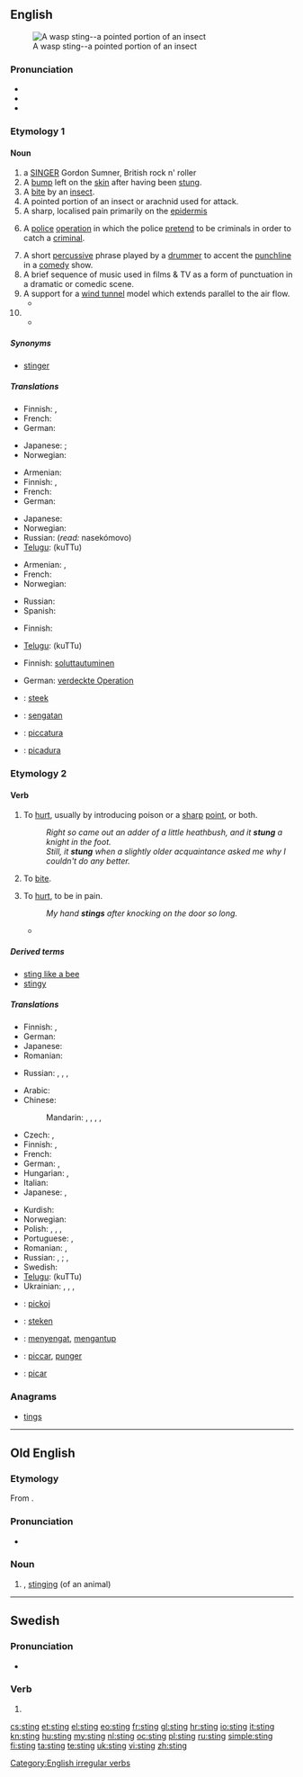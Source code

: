 ==English==
{{wikipedia|dab=sting}}
[[File:Waspstinger1658-2.jpg|thumb|A wasp sting--a pointed portion of an insect]]

===Pronunciation===
* {{IPA|/ˈstɪŋ/}}
* {{audio|en-us-sting.ogg|Audio (US)}}
* {{rhymes|ɪŋ}}

===Etymology 1===
{{etyl|ang}} {{term|sting||lang=ang}}

====Noun====
{{en-noun}}
# a [[SINGER]] Gordon Sumner, British rock n' roller
# A [[bump]] left on the [[skin]] after having been [[stung]].
# A [[bite]] by an [[insect]].
# A pointed portion of an insect or arachnid used for attack.
# A sharp, localised pain primarily on the [[epidermis]]
# {{law enforcement}} A [[police]] [[operation]] in which the police [[pretend]] to be criminals in order to catch a [[criminal]].
# A short [[percussive]] phrase played by a [[drummer]] to accent the [[punchline]] in a [[comedy]] show.
# A  brief sequence of music used in films & TV as a form of punctuation in a dramatic or comedic scene.
# A support for a [[wind tunnel]] model which extends parallel to the air flow.
#* {{quote-book|title=Fixed and Flapping Wing Aerodynamics for Micro Air Vehicle Applications|pag=118|author=T. J. Mueller|year=2001|passage=The balance is mounted externally on top of the wind tunnel test section. A '''sting''' connects the balance to the model.}}
# {{rfdef|lang=en}} <!--SB, if you're watching, do you want to move this quote to [[take the sting out of]]?-->
#* {{quote-news
|year=2011
|date=January 19
|author=Jonathan Stevenson
|title=Leeds   1 - 3   Arsenal
|work=BBC
|url=http://news.bbc.co.uk/sport2/hi/football/fa_cup/9364559.stm
|page=
|passage=Just as it appeared Arsenal had taken the '''sting''' out of the tie, Johnson produced a moment of outrageous quality, thundering a bullet of a left foot shot out of the blue and into the top left-hand corner of Wojciech Szczesny's net with the Pole grasping at thin air. }}

=====Synonyms=====
* {{sense|pointed portion of an insect}} [[stinger]]

=====Translations=====
{{trans-top|bump on skin after having been stung}}
* Finnish: {{t+|fi|paukama}}, {{t+|fi|patti}}
* French: {{t+|fr|piqûre}}
* German: {{t+|de|Stich|m}}
{{trans-mid}}
* Japanese: {{qualifier|general}} {{t|ja|刺し傷|tr=sashi-kizu}}; {{qualifier|formal}} {{t|ja|刺傷|tr=shishō}}
* Norwegian: {{t|no|stikk|n}}
{{trans-bottom}}

{{trans-top|bite by an insect}}
* Armenian: {{t-|hy|խայթոց|tr=xayt’oc’}}
* Finnish: {{t+|fi|pistos}}, {{t-|fi|purema}}
* French: {{t+|fr|piqûre}}
* German: {{t-|de|Insektenbiss|m}}
{{trans-mid}}
* Japanese: {{t|ja|虫さされ|tr=mushi-sasare}}
* Norwegian: {{t|no|stikk|n}}
* Russian: {{t|ru|укус насекомого|m|tr=ukús nasekómogo}} (''read:'' nasekómovo)
* [[Telugu]]: {{t|te|కుట్టు}} (kuTTu)
{{trans-bottom}}

{{trans-top|pointed portion of an insect or arachnid used for attack}}
* Armenian: {{t-|hy|խայթ|tr=xayt’}},  {{t-|hy|խայթոց|tr=xayt’oc’}}
* French: {{t|fr|dard |m}}
* Norwegian: {{t|no|brodd|m}}
{{trans-mid}}
* Russian: {{t+|ru|жало|n|tr=žálo}}
* Spanish: {{t|es|aguijón|m}}
{{trans-bottom}}

{{trans-top|sharp, localised pain in epidermis}}
* Finnish: {{t+|fi|pisto}}
{{trans-mid}}
* [[Telugu]]: {{t|te|కుట్టు}} (kuTTu)
{{trans-bottom}}

{{trans-top|police operation}}
* Finnish: [[soluttautua|soluttautuminen]]
{{trans-mid}}
* German: [[verdeckte Operation]] {{f}}
{{trans-bottom}}

{{checktrans-top}}
<!--Remove this section once all of the translations below have been moved into the tables above.-->
* {{ttbc|nl}}: [[steek]]
* {{ttbc|id}}: [[sengat|sengatan]]
* {{ttbc|ia}}: [[piccatura]]
* {{ttbc|es}}: [[picadura]]
{{trans-bottom}}

===Etymology 2===
{{etyl|ang|en}} {{term|stingan||lang=ang}}

====Verb====
{{en-verb|stings|stinging|'''[[stang]]''' or '''[[stung]]'''|stung}}

# {{transitive}} To [[hurt]], usually by introducing poison or a [[sharp]] [[point]], or both.
#: ''Right so came out an adder of a little heathbush, and it '''stung''' a knight in the foot.''
#: ''Still, it '''stung''' when a slightly older acquaintance asked me why I couldn't do any better.''
# {{transitive|of an insect}} To [[bite]].
# {{intransitive|sometimes figurative}} To [[hurt]], to be in pain.
#: ''My hand '''stings''' after knocking on the door so long.''
#* {{quote-news
|year=2011
|date=January 11
|author=Jonathan Stevenson
|title=West Ham 2 - 1 Birmingham
|work=BBC
|url=http://news.bbc.co.uk/sport2/hi/football/league_cup/9354485.stm
|page=
|passage=But Birmingham were clearly '''stung''' by some harsh words from manager Alex McLeish at the break and within 15 minutes of the restart the game had an entirely different complexion.}}

=====Derived terms=====
* [[sting like a bee]]
* [[stingy]]

=====Translations=====
{{trans-top|to hurt}}
* Finnish: {{t+|fi|pistää}}, {{t+|fi|purra}}
* German: {{t+|de|stechen}}
* Japanese: {{t-|ja|刺す|tr=sasu}}
* Romanian: {{t-|ro|împunge}}
{{trans-mid}}
* Russian: {{qualifier|transitive}} {{t|ru|причинять боль|tr=pričinját' bol'}},  {{qualifier|intransitive}} {{t|ru|чувствовать боль|tr=čúvstvovat' bol'}},  {{qualifier|intransitive}} {{t|ru|испытывать боль|tr=ispýtyvat' bol'}},  {{qualifier|intransitive}} {{t+|ru|болеть|tr=bolét'}}
{{trans-bottom}}

{{trans-top|of an insect: to bite}}
* Arabic: {{t|ar|لسع|tr=lása`a}}
* Chinese:
*: Mandarin: {{t-|cmn|蜇|tr=zhē|sc=Hani}},  {{t-|cmn|叮|tr=dīng|sc=Hani}},  {{t-|cmn|螫|tr=shì|sc=Hani}},  {{t-|cmn|刺|tr=cì|sc=Hani}},  {{t|cmn|刺痛|tr=cìtòng|sc=Hani}}
* Czech: {{t-|cs|bodnout}},  {{t-|cs|píchnout}}
* Finnish: {{t+|fi|pistää}}, {{t+|fi|purra}}
* French: {{t+|fr|piquer}}
* German: {{t+|de|stechen}},  {{t+|de|beißen}}
* Hungarian: {{t+|hu|szúr}}, {{t-|hu|csíp}}
* Italian: {{t-|it|pungere}}
* Japanese: {{t+|ja|食う|tr=くう, kuu}},  {{t-|ja|刺す|tr=さす, sasu}}
{{trans-mid}}
* Kurdish: {{ku-Arab|[[پێوه‌دان]]}}
* Norwegian: {{t+|no|stikke}}
* Polish: {{t|pl|żądlić}},  {{qualifier|perfective}} {{t|pl|użądlić}},  {{t|pl|kąsać}},  {{qualifier|perfective}} {{t|pl|ukąsić}}
* Portuguese: {{t+|pt|picar}}, {{t+|pt|morder}}
* Romanian: {{t-|ro|înțepa}},  {{t-|ro|pișca}}
* Russian: {{qualifier|imperfective}} {{t+|ru|жалить|tr=žálit'}},  {{qualifier|perfective}} {{t+|ru|ужалить|tr=užálit'}};  {{qualifier|imperfective}} {{t+|ru|кусать|tr=kusát'}},  {{qualifier|perfective}} {{t|ru|укусить|tr=ukusít'}}
* Swedish: {{t+|sv|stinga}}
* [[Telugu]]: {{t|te|కుట్టు}} (kuTTu)
* Ukrainian: {{t-|uk|жалити|tr=žályty|xs=Ukrainian}},  {{qualifier|perfective}} {{t|uk|ужалити|tr=užályty|xs=Ukrainian}},  {{t|uk|кусати|tr=kusáty|xs=Ukrainian}},  {{qualifier|perfective}} {{t|uk|укусити|tr=ukusýty|xs=Ukrainian}}
{{trans-bottom}}

{{checktrans-top}}
* {{ttbc|sq}}: [[pickoj]]
* {{ttbc|nl}}: [[steken]]
{{trans-mid}}
* {{ttbc|id}}: [[sengat|menyengat]], [[antup|mengantup]]
* {{ttbc|ia}}: [[piccar]], [[punger]]
* {{ttbc|es}}: [[picar]]
{{trans-bottom}}

===Anagrams===
* [[tings#English|tings]]

[[Category:English irregular verbs]]

----

==Old English==

===Etymology===
From {{term|stingan}}.

===Pronunciation===
* {{IPA|/stiŋɡ/|lang=ang}}

===Noun===
{{ang-noun|g=m}}

# {{l|en|sting}}, [[stinging]] (of an animal)

----

==Swedish==

===Pronunciation===
* {{audio|Sv-ett sting.ogg|Audio}}

===Verb===
{{infl|sv|verb form}}

# {{sv-verb-form-imp|stinga}}

[[cs:sting]]
[[et:sting]]
[[el:sting]]
[[eo:sting]]
[[fr:sting]]
[[gl:sting]]
[[hr:sting]]
[[io:sting]]
[[it:sting]]
[[kn:sting]]
[[hu:sting]]
[[my:sting]]
[[nl:sting]]
[[oc:sting]]
[[pl:sting]]
[[ru:sting]]
[[simple:sting]]
[[fi:sting]]
[[ta:sting]]
[[te:sting]]
[[uk:sting]]
[[vi:sting]]
[[zh:sting]]